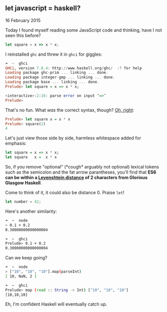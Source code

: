 ## let javascript = haskell?

<time dateTime="2015-02-16">16 February 2015</time>

Today I found myself reading some JavaScript code and thinking, have I not seen this before?

```javascript
let square = x => x * x;
```

I reinstalled `ghc` and threw it in `ghci` for giggles:

```haskell
➜  ~  ghci
GHCi, version 7.8.4: http://www.haskell.org/ghc/  :? for help
Loading package ghc-prim ... linking ... done.
Loading package integer-gmp ... linking ... done.
Loading package base ... linking ... done.
Prelude> let square = x => x * x;

<interactive>:2:16: parse error on input ‘=>’
Prelude>
```

That's no fun. What _was_ the correct syntax, though? [Oh, right](https://wiki.haskell.org/Function):

```haskell
Prelude> let square x = x * x
Prelude> square(2)
4
```

Let's just view those side by side, harmless whitespace added for emphasis:

```haskell
let square = x => x * x;
let square   x =  x * x
```

So, if you remove "optional" (\*cough\* arguably not optional) lexical tokens such as the semicolon and the fat arrow parantheses, you'll find that **ES6 can be within a [Levenshtein distance](http://en.wikipedia.org/wiki/Levenshtein_distance) of 2 characters from Glorious Glasgow Haskell**.

Come to think of it, it could also be distance 0. Praise `let`!

```javascript
let number = 42;
```

Here's another similarity:

```bash
➜  ~  node
> 0.1 + 0.2
0.30000000000000004

➜  ~  ghci
Prelude> 0.1 + 0.2
0.30000000000000004
```

Can we keep going?

```bash
➜  ~  node
> ["10", "10", "10"].map(parseInt)
[ 10, NaN, 2 ]

➜  ~  ghci
Prelude> map (read :: String -> Int) ["10", "10", "10"]
[10,10,10]
```

Eh, I'm confident Haskell will eventually catch up.
